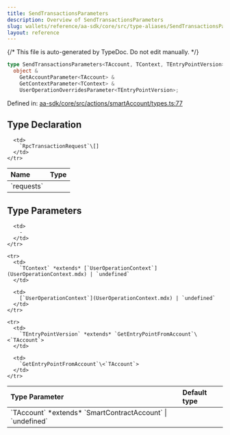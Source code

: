 ```yaml
---
title: SendTransactionsParameters
description: Overview of SendTransactionsParameters
slug: wallets/reference/aa-sdk/core/src/type-aliases/SendTransactionsParameters
layout: reference
---
```


{/* This file is auto-generated by TypeDoc. Do not edit manually. */}

```ts
type SendTransactionsParameters<TAccount, TContext, TEntryPointVersion> =
  object &
    GetAccountParameter<TAccount> &
    GetContextParameter<TContext> &
    UserOperationOverridesParameter<TEntryPointVersion>;
```

Defined in: [aa-sdk/core/src/actions/smartAccount/types.ts:77](https://github.com/alchemyplatform/aa-sdk/blob/9f926c402d1661309abbf8eae8431e52e8c5e53f/aa-sdk/core/src/actions/smartAccount/types.ts#L77)

## Type Declaration

<table>
  <thead>
    <tr>
      <th align="left">Name</th>
      <th align="left">Type</th>
    </tr>
  </thead>

  <tbody>
    <tr>
      <td>
        `requests`
      </td>

      <td>
        `RpcTransactionRequest`\[]
      </td>
    </tr>

  </tbody>
</table>

## Type Parameters

<table>
  <thead>
    <tr>
      <th align="left">Type Parameter</th>
      <th align="left">Default type</th>
    </tr>
  </thead>

  <tbody>
    <tr>
      <td>
        `TAccount` *extends* `SmartContractAccount` | `undefined`
      </td>

      <td>
        ‐
      </td>
    </tr>

    <tr>
      <td>
        `TContext` *extends* [`UserOperationContext`](UserOperationContext.mdx) | `undefined`
      </td>

      <td>
        [`UserOperationContext`](UserOperationContext.mdx) | `undefined`
      </td>
    </tr>

    <tr>
      <td>
        `TEntryPointVersion` *extends* `GetEntryPointFromAccount`\<`TAccount`>
      </td>

      <td>
        `GetEntryPointFromAccount`\<`TAccount`>
      </td>
    </tr>

  </tbody>
</table>
